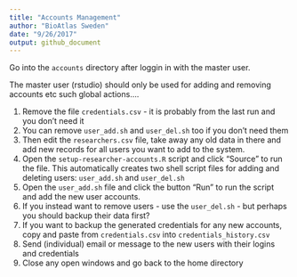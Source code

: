 ```yaml
---
title: "Accounts Management"
author: "BioAtlas Sweden"
date: "9/26/2017"
output: github_document
---
```


Go into the `accounts` directory after loggin in with the master user.

The master user (rstudio) should only be used for adding and removing accounts etc such global actions....

1. Remove the file `credentials.csv` - it is probably from the last run and you don't need it
1. You can remove `user_add.sh` and `user_del.sh` too if you don't need them
1. Then edit the `researchers.csv` file, take away any old data in there and add new records for all users you want to add to the system.
1. Open the `setup-researcher-accounts.R` script and click "Source" to run the file. This automatically creates two shell script files for adding and deleting users: `user_add.sh` and `user_del.sh`
1. Open the `user_add.sh` file and click the button "Run" to run the script and add the new user accounts.
1. If you instead want to remove users - use the `user_del.sh` - but perhaps you should backup their data first?
1. If you want to backup the generated credentials for any new accounts, copy and paste from `credentials.csv` into `credentials_history.csv`
1. Send (individual) email or message to the new users with their logins and credentials
1. Close any open windows and go back to the home directory

